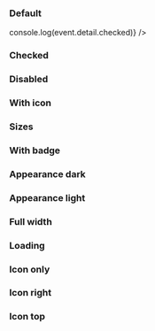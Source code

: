 
<Meta title="Toggle button" component={IcToggleButton} />

<Description markdown={readme} />

### Default

<Canvas>
  <Story name="Default">
    <IcToggleButton
      label="Toggle"
      onIcToggleChecked={(event) => console.log(event.detail.checked)}
    />
  </Story>
</Canvas>

### Checked

<Canvas>
  <Story name="Checked">
    <IcToggleButton label="Toggle" toggleChecked />
  </Story>
</Canvas>

### Disabled

<Canvas>
  <Story name="Disabled">
    <IcToggleButton label="Toggle" disabled />
  </Story>
</Canvas>

### With icon

<Canvas>
  <Story name="With icon">
    <IcToggleButton label="Toggle">
      <SlottedSVG
        slot="icon"
        xmlns="http://www.w3.org/2000/svg"
        height="24px"
        viewBox="0 0 24 24"
        width="24px"
        fill="#000000"
      >
        <path d="M0 0h24v24H0V0z" fill="none" />
        <path d="M17.65 6.35C16.2 4.9 14.21 4 12 4c-4.42 0-7.99 3.58-7.99 8s3.57 8 7.99 8c3.73 0 6.84-2.55 7.73-6h-2.08c-.82 2.33-3.04 4-5.65 4-3.31 0-6-2.69-6-6s2.69-6 6-6c1.66 0 3.14.69 4.22 1.78L13 11h7V4l-2.35 2.35z" />
      </SlottedSVG>
    </IcToggleButton>
  </Story>
</Canvas>

### Sizes

<Canvas>
  <Story name="Sizes">
    <div style={{ padding: "6px" }}>
      <IcToggleButton label="Toggle" size="small" />
    </div>
    <div style={{ padding: "6px" }}>
      <IcToggleButton label="Toggle" size="default" />
    </div>
    <div style={{ padding: "6px" }}>
      <IcToggleButton label="Toggle" size="large" />
    </div>
  </Story>
</Canvas>

### With badge

<Canvas>
  <Story name="With badge">
    <IcToggleButton label="Toggle">
      <IcBadge textLabel="1" slot="badge" variant="success" />
    </IcToggleButton>
    <IcToggleButton label="Toggle">
      <IcBadge slot="badge" variant="success" type="dot" />
    </IcToggleButton>
  </Story>
</Canvas>

### Appearance dark

<Canvas>
  <Story name="Appearance dark">
    <IcToggleButton label="Toggle" appearance="dark" />
  </Story>
</Canvas>

### Appearance light

<Canvas>
  <Story name="Appearance light">
    <div
      style={{
        backgroundColor: "#2c2f34",
        padding: "6px",
        width: "fit-content",
      }}
    >
      <IcToggleButton label="Toggle" appearance="light" />
    </div>
  </Story>
</Canvas>

### Full width

<Canvas>
  <Story name="Full width">
    <IcToggleButton label="Toggle" fullWidth />
  </Story>
</Canvas>

### Loading

<Canvas>
  <Story name="Loading">
    <IcToggleButton label="Toggle" loading />
    <IcToggleButton label="Toggle" loading toggleChecked />
  </Story>
</Canvas>

### Icon only

<Canvas>
  <Story name="Icon only">
    <IcToggleButton variant="icon" accessibleLabel="Refresh the page">
      <SlottedSVG
        xmlns="http://www.w3.org/2000/svg"
        height="24px"
        viewBox="0 0 24 24"
        width="24px"
        fill="#000000"
      >
        <path d="M0 0h24v24H0V0z" fill="none" />
        <path d="M17.65 6.35C16.2 4.9 14.21 4 12 4c-4.42 0-7.99 3.58-7.99 8s3.57 8 7.99 8c3.73 0 6.84-2.55 7.73-6h-2.08c-.82 2.33-3.04 4-5.65 4-3.31 0-6-2.69-6-6s2.69-6 6-6c1.66 0 3.14.69 4.22 1.78L13 11h7V4l-2.35 2.35z" />
      </SlottedSVG>
    </IcToggleButton>
    <IcToggleButton variant="icon" accessibleLabel="Refresh the page" disabled>
      <SlottedSVG
        xmlns="http://www.w3.org/2000/svg"
        height="24px"
        viewBox="0 0 24 24"
        width="24px"
        fill="#000000"
      >
        <path d="M0 0h24v24H0V0z" fill="none" />
        <path d="M17.65 6.35C16.2 4.9 14.21 4 12 4c-4.42 0-7.99 3.58-7.99 8s3.57 8 7.99 8c3.73 0 6.84-2.55 7.73-6h-2.08c-.82 2.33-3.04 4-5.65 4-3.31 0-6-2.69-6-6s2.69-6 6-6c1.66 0 3.14.69 4.22 1.78L13 11h7V4l-2.35 2.35z" />
      </SlottedSVG>
    </IcToggleButton>
  </Story>
</Canvas>

### Icon right

<Canvas>
  <Story name="Icon right">
    <IcToggleButton label="Toggle" iconPlacement="right">
      <SlottedSVG
        xmlns="http://www.w3.org/2000/svg"
        slot="icon"
        height="24px"
        viewBox="0 0 24 24"
        width="24px"
        fill="#000000"
      >
        <path d="M0 0h24v24H0V0z" fill="none" />
        <path d="M17.65 6.35C16.2 4.9 14.21 4 12 4c-4.42 0-7.99 3.58-7.99 8s3.57 8 7.99 8c3.73 0 6.84-2.55 7.73-6h-2.08c-.82 2.33-3.04 4-5.65 4-3.31 0-6-2.69-6-6s2.69-6 6-6c1.66 0 3.14.69 4.22 1.78L13 11h7V4l-2.35 2.35z" />
      </SlottedSVG>
    </IcToggleButton>
  </Story>
</Canvas>

### Icon top

<Canvas>
  <Story name="Icon top">
    <IcToggleButton label="Toggle" iconPlacement="top">
      <SlottedSVG
        xmlns="http://www.w3.org/2000/svg"
        slot="icon"
        height="24px"
        viewBox="0 0 24 24"
        width="24px"
        fill="#000000"
      >
        <path d="M0 0h24v24H0V0z" fill="none" />
        <path d="M17.65 6.35C16.2 4.9 14.21 4 12 4c-4.42 0-7.99 3.58-7.99 8s3.57 8 7.99 8c3.73 0 6.84-2.55 7.73-6h-2.08c-.82 2.33-3.04 4-5.65 4-3.31 0-6-2.69-6-6s2.69-6 6-6c1.66 0 3.14.69 4.22 1.78L13 11h7V4l-2.35 2.35z" />
      </SlottedSVG>
    </IcToggleButton>
  </Story>
</Canvas>
